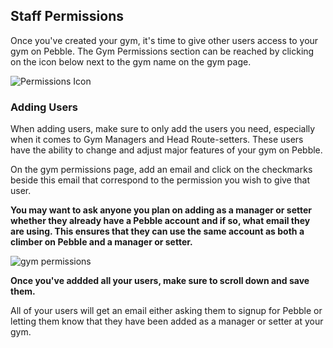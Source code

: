 ## Staff Permissions

Once you've created your gym, it's time to give other users access to your gym on Pebble. The Gym Permissions section can be reached by clicking on the icon below next to the gym name on the gym page.

![Permissions Icon](../images/permissions-icon.png)

### Adding Users

When adding users, make sure to only add the users you need, especially when it comes to Gym Managers and Head Route-setters. These users have the ability to change and adjust major features of your gym on Pebble.

On the gym permissions page, add an email and click on the checkmarks beside this email that correspond to the permission you wish to give that user.

<strong>
  You may want to ask anyone you plan on adding as a manager or setter whether
  they already have a Pebble account and if so, what email they are using. This
  ensures that they can use the same account as both a climber on Pebble and a
  manager or setter.
</strong>

![gym permissions](../images/gym-permissions.png)

<strong>
  Once you've addded all your users, make sure to scroll down and save them.
</strong>

All of your users will get an email either asking them to signup for Pebble or letting them know that they have been added as a manager or setter at your gym.
